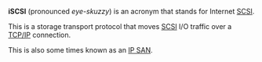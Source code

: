'''iSCSI''' (pronounced ''eye-skuzzy'') is an acronym that stands for Internet [[wiktionary:SCSI|SCSI]].

This is a storage transport protocol that moves [[wiktionary:SCSI|SCSI]] I/O traffic over a [[wiktionary:TCP/IP|TCP/IP]] connection.

This is also some times known as an [[wiktionary:IP SAN|IP SAN]].

{{wikify}}